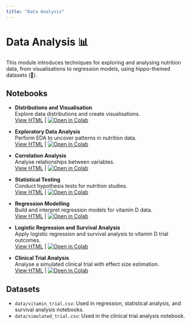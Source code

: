 ```yaml
---
title: "Data Analysis"
---
```


# Data Analysis 📊

This module introduces techniques for exploring and analysing nutrition data, from visualisations to regression models, using hippo-themed datasets (🦛).

## Notebooks

- **Distributions and Visualisation**  
  Explore data distributions and create visualisations.  
  [View HTML](4.1_distributions_visualisation.html) | [![Open in Colab](https://colab.research.google.com/assets/colab-badge.svg)](https://colab.research.google.com/github/ggkuhnle/data-analysis-projects/blob/main/notebooks/04_data_analysis/4.1_distributions_visualisation.ipynb)

- **Exploratory Data Analysis**  
  Perform EDA to uncover patterns in nutrition data.  
  [View HTML](4.2_exploratory_data_analysis.html) | [![Open in Colab](https://colab.research.google.com/assets/colab-badge.svg)](https://colab.research.google.com/github/ggkuhnle/data-analysis-projects/blob/main/notebooks/04_data_analysis/4.2_exploratory_data_analysis.ipynb)

- **Correlation Analysis**  
  Analyse relationships between variables.  
  [View HTML](4.3_correlation_analysis.html) | [![Open in Colab](https://colab.research.google.com/assets/colab-badge.svg)](https://colab.research.google.com/github/ggkuhnle/data-analysis-projects/blob/main/notebooks/04_data_analysis/4.3_correlation_analysis.ipynb)

- **Statistical Testing**  
  Conduct hypothesis tests for nutrition studies.  
  [View HTML](4.4_statistical_testing.html) | [![Open in Colab](https://colab.research.google.com/assets/colab-badge.svg)](https://colab.research.google.com/github/ggkuhnle/data-analysis-projects/blob/main/notebooks/04_data_analysis/4.4_statistical_testing.ipynb)

- **Regression Modelling**  
  Build and interpret regression models for vitamin D data.  
  [View HTML](4.5_regression_modelling.html) | [![Open in Colab](https://colab.research.google.com/assets/colab-badge.svg)](https://colab.research.google.com/github/ggkuhnle/data-analysis-projects/blob/main/notebooks/04_data_analysis/4.5_regression_modelling.ipynb)

- **Logistic Regression and Survival Analysis**  
  Apply logistic regression and survival analysis to vitamin D trial outcomes.  
  [View HTML](4.6_logistic_and_survival.html) | [![Open in Colab](https://colab.research.google.com/assets/colab-badge.svg)](https://colab.research.google.com/github/ggkuhnle/data-analysis-projects/blob/main/notebooks/04_data_analysis/4.6_logistic_and_survival.ipynb)

- **Clinical Trial Analysis**  
  Analyse a simulated clinical trial with effect size estimation.  
  [View HTML](4.7_clinical_trial_analysis.html) | [![Open in Colab](https://colab.research.google.com/assets/colab-badge.svg)](https://colab.research.google.com/github/ggkuhnle/data-analysis-projects/blob/main/notebooks/04_data_analysis/4.7_clinical_trial_analysis.ipynb)

## Datasets

- `data/vitamin_trial.csv`: Used in regression, statistical analysis, and survival analysis notebooks.
- `data/simulated_trial.csv`: Used in the clinical trial analysis notebook.
